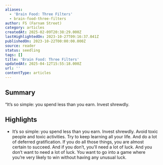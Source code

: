 ```yaml
---
aliases:
  - 'Brain Food: Three Filters'
  - brain-food-three-filters
author: FS (Farnam Street)
category: articles
createdAt: 2025-02-09T20:38:29.000Z
lastHighlightedOn: 2023-10-27T09:16:37.041Z
publishedOn: 2023-10-22T00:00:00.000Z
source: reader
status: seedling
tags: []
title: 'Brain Food: Three Filters'
updatedAt: 2025-04-12T15:55:18.000Z
url: ''
contentType: articles
---
```

## Summary

“It’s so simple: you spend less than you earn. Invest shrewdly.

## Highlights

- It’s so simple: you spend less than you earn. Invest shrewdly. Avoid toxic people and toxic activities. Try to keep learning all your life. And do a lot of deferred gratification. If you do all those things, you are almost certain to succeed. And if you don’t, you’ll need a lot of luck. And you don’t want to need a lot of luck. You want to go into a game where you’re very likely to win without having any unusual luck.
